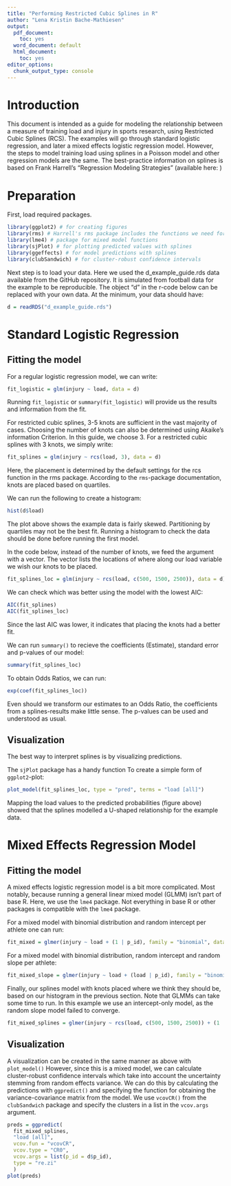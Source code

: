 ```yaml
---
title: "Performing Restricted Cubic Splines in R"
author: "Lena Kristin Bache-Mathiesen"
output:
  pdf_document:
    toc: yes
  word_document: default
  html_document:
    toc: yes
editor_options:
  chunk_output_type: console
---
```


# Introduction
This document is intended as a guide for modeling the relationship between
a measure of training load and injury in sports research, using Restricted Cubic Splines (RCS).
The examples will go through standard logistic regression, 
and later a mixed effects logistic regression model. However, the steps to model
training load using splines in a Poisson model and other regression models are the same.
The best-practice information on splines is based on Frank Harrell's "Regression Modeling Strategies"
(available here: \url{https://link.springer.com/book/10.1007/978-3-319-19425-7})

# Preparation

First, load required packages.

```r
library(ggplot2) # for creating figures
library(rms) # Harrell's rms package includes the functions we need for splines
library(lme4) # package for mixed model functions
library(sjPlot) # for plotting predicted values with splines
library(ggeffects) # for model predictions with splines
library(clubSandwich) # for cluster-robust confidence intervals
```

Next step is to load your data. Here we used the d_example_guide.rds data available from the GitHub repository. It is simulated 
from football data for the example to be reproducible. The object "d" in the r-code below 
can be replaced with your own data. At the minimum, your data should have:
\begin{itemize}
\item one column for load, measured in any metric (such as sRPE, GPS measures or ACWR)
\item one column for injury, must either be a logical variable (TRUE/FALSE) or coded (0 for no injury, 1 for injury)
   to work in our logistic regression model.
\item one column for athlete ID, coupling the load values and injuries to the right person
\end{itemize}

```r
d = readRDS("d_example_guide.rds")
```

# Standard Logistic Regression

## Fitting the model

For a regular logistic regression model, we can write:
```r
fit_logistic = glm(injury ~ load, data = d)
```

Running `fit_logistic` or `summary(fit_logistic)`  will provide us the results and information from the fit.

For restricted cubic splines, 3-5 knots are sufficient in the vast majority of cases.
Choosing the number of knots can also be determined using Akaike's information Criterion. In this guide, we choose 3.
For a restricted cubic splines with 3 knots, we simply write:
```r
fit_splines = glm(injury ~ rcs(load, 3), data = d)
```


Here, the placement is determined by the default settings for the rcs function in the rms package.
According to the `rms`-package documentation, knots are placed based on quartiles.

We can run the following to create a histogram:
```r
hist(d$load)
```

The plot above shows the example data is fairly skewed. Partitioning by quartiles may not be the best fit.
Running a histogram to check the data should be done before running the first model.

In the code below, instead of the number of knots, we feed the argument with a vector. The vector lists the locations of 
where along our load variable we wish our knots to be placed.
```r
fit_splines_loc = glm(injury ~ rcs(load, c(500, 1500, 2500)), data = d)
```

We can check which was better using the model with the lowest AIC:
```r
AIC(fit_splines)
AIC(fit_splines_loc)
```

Since the last AIC was lower, it indicates that placing the knots had a better fit.

We can run `summary()` to recieve the coefficients (Estimate), standard error and p-values of our model:
```r
summary(fit_splines_loc)
```

To obtain Odds Ratios, we can run:
```r
exp(coef(fit_splines_loc))
```

Even should we transform our estimates to an Odds Ratio, the coefficients from a splines-results make little sense.
The p-values can be used and understood as usual.

## Visualization

The best way to interpret splines is by visualizing predictions. 

The `sjPlot` package has a handy function
To create a simple form of `ggplot2`-plot:
```r
plot_model(fit_splines_loc, type = "pred", terms = "load [all]")
```

Mapping the load values to the predicted probabilities (figure above) showed that the splines
modelled a U-shaped relationship for the example data.

# Mixed Effects Regression Model

## Fitting the model

A mixed effects logistic regression model is a bit more complicated.
Most notably, because running a general linear mixed model (GLMM) 
isn't part of base R. Here, we use the `lme4` package. 
Not everything in base R or other packages is compatible with the `lme4` package.

For a mixed model with binomial distribution and random intercept per athlete
one can run:
```r
fit_mixed = glmer(injury ~ load + (1 | p_id), family = "binomial", data = d)
```

For a mixed model with binomial distribution, random intercept and random slope per athlete:
```r
fit_mixed_slope = glmer(injury ~ load + (load | p_id), family = "binomial", data = d)
```

Finally, our splines model with knots placed where we think they should be, based on our histogram in the previous section. 
Note that GLMMs can take some time to run.
In this example we use an intercept-only model, 
as the random slope model failed to converge.
```r
fit_mixed_splines = glmer(injury ~ rcs(load, c(500, 1500, 2500)) + (1 | p_id), family = "binomial", data = d)
```

## Visualization

A visualization can be created in the same manner as above with `plot_model()`
However, since this is a mixed model, we can calculate cluster-robust
confidence intervals which take into account the uncertainty stemming from random effects variance.
We can do this by calculating the predictions with `ggpredict()`
and specifying the function for obtaining the variance-covariance matrix from the model.
We use `vcovCR()` from the `clubSandwich` package and specify the clusters in a list in the `vcov.args` argument.
```r
preds = ggpredict(
  fit_mixed_splines, 
  "load [all]", 
  vcov.fun = "vcovCR", 
  vcov.type = "CR0", 
  vcov.args = list(p_id = d$p_id),
  type = "re.zi"
  )
plot(preds)
```

